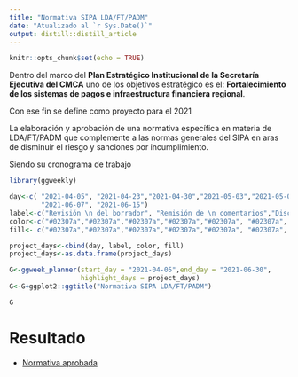 ```yaml
---
title: "Normativa SIPA LDA/FT/PADM"
date: "Atualizado al `r Sys.Date()`"
output: distill::distill_article
---
```


```r
knitr::opts_chunk$set(echo = TRUE)
```
Dentro del marco del **Plan Estratégico Institucional de la Secretaría Ejecutiva del CMCA**  uno de los objetivos estratégico es el: **Fortalecimiento de los sistemas de pagos e infraestructura financiera regional**. 
 
Con ese fin se define como proyecto para el 2021  

La elaboración y aprobación de una normativa específica en materia de LDA/FT/PADM que complemente a las normas generales del SIPA en aras de disminuir el riesgo y sanciones por incumplimiento.

Siendo su cronograma de trabajo


```r
library(ggweekly)

day<-c( "2021-04-05", "2021-04-23","2021-04-30","2021-05-03","2021-05-04","2021-05-24",   
        "2021-06-07", "2021-06-15")
label<-c("Revisión \n del borrador", "Remisión de \n comentarios","Discusión y \n conclusión","Divulgación \n CTSP", "Divulgación \n CAJ", "Recepción \n comentarios", "Incorporación de \n comentarios", "Remisión al \n CMCA")
color<-c("#02307a","#02307a","#02307a","#02307a","#02307a", "#02307a", "#02307a","#02307a")
fill<- c("#02307a","#02307a","#02307a","#02307a","#02307a", "#02307a", "#02307a","#02307a")

project_days<-cbind(day, label, color, fill)
project_days<-as.data.frame(project_days)

G<-ggweek_planner(start_day = "2021-04-05",end_day = "2021-06-30", 
                  highlight_days = project_days)
G<-G+ggplot2::ggtitle("Normativa SIPA LDA/FT/PADM")
```

```r
G
```  

# Resultado

- [Normativa aprobada]()